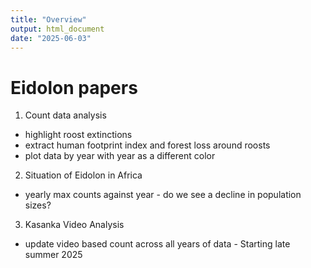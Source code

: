 ```yaml
---
title: "Overview"
output: html_document
date: "2025-06-03"
---
```


# Eidolon papers

1. Count data analysis
- highlight roost extinctions
- extract human footprint index and forest loss around roosts
- plot data by year with year as a different color

2. Situation of Eidolon in Africa
- yearly max counts against year - do we see a decline in population sizes?

3. Kasanka Video Analysis
- update video based count across all years of data - Starting late summer 2025
